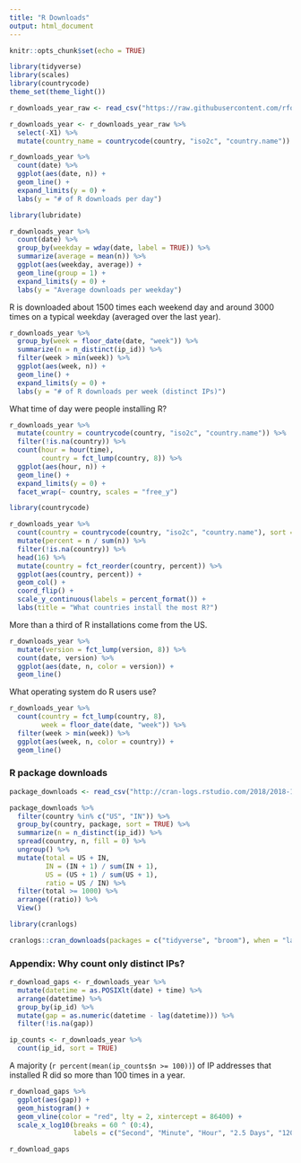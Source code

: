 ```yaml
---
title: "R Downloads"
output: html_document
---
```


```r
knitr::opts_chunk$set(echo = TRUE)
```

```r
library(tidyverse)
library(scales)
library(countrycode)
theme_set(theme_light())

r_downloads_year_raw <- read_csv("https://raw.githubusercontent.com/rfordatascience/tidytuesday/master/data/2018-10-30/r_downloads_year.csv")

r_downloads_year <- r_downloads_year_raw %>%
  select(-X1) %>%
  mutate(country_name = countrycode(country, "iso2c", "country.name"))
```

```r
r_downloads_year %>%
  count(date) %>%
  ggplot(aes(date, n)) +
  geom_line() +
  expand_limits(y = 0) +
  labs(y = "# of R downloads per day")

library(lubridate)

r_downloads_year %>%
  count(date) %>%
  group_by(weekday = wday(date, label = TRUE)) %>%
  summarize(average = mean(n)) %>%
  ggplot(aes(weekday, average)) +
  geom_line(group = 1) +
  expand_limits(y = 0) +
  labs(y = "Average downloads per weekday")
```

R is downloaded about 1500 times each weekend day and around 3000 times on a typical weekday (averaged over the last year).

```r
r_downloads_year %>%
  group_by(week = floor_date(date, "week")) %>%
  summarize(n = n_distinct(ip_id)) %>%
  filter(week > min(week)) %>%
  ggplot(aes(week, n)) +
  geom_line() +
  expand_limits(y = 0) +
  labs(y = "# of R downloads per week (distinct IPs)")
```

What time of day were people installing R?

```r
r_downloads_year %>%
  mutate(country = countrycode(country, "iso2c", "country.name")) %>%
  filter(!is.na(country)) %>%
  count(hour = hour(time),
        country = fct_lump(country, 8)) %>%
  ggplot(aes(hour, n)) +
  geom_line() +
  expand_limits(y = 0) +
  facet_wrap(~ country, scales = "free_y")
```


```r
library(countrycode)

r_downloads_year %>%
  count(country = countrycode(country, "iso2c", "country.name"), sort = TRUE) %>%
  mutate(percent = n / sum(n)) %>%
  filter(!is.na(country)) %>%
  head(16) %>%
  mutate(country = fct_reorder(country, percent)) %>%
  ggplot(aes(country, percent)) +
  geom_col() +
  coord_flip() +
  scale_y_continuous(labels = percent_format()) +
  labs(title = "What countries install the most R?")
```

More than a third of R installations come from the US.

```r
r_downloads_year %>%
  mutate(version = fct_lump(version, 8)) %>%
  count(date, version) %>%
  ggplot(aes(date, n, color = version)) +
  geom_line()
```

What operating system do R users use?

```r
r_downloads_year %>%
  count(country = fct_lump(country, 8),
        week = floor_date(date, "week")) %>%
  filter(week > min(week)) %>%
  ggplot(aes(week, n, color = country)) +
  geom_line()
```

### R package downloads

```r
package_downloads <- read_csv("http://cran-logs.rstudio.com/2018/2018-10-27.csv.gz")
```

```r
package_downloads %>%
  filter(country %in% c("US", "IN")) %>%
  group_by(country, package, sort = TRUE) %>%
  summarize(n = n_distinct(ip_id)) %>%
  spread(country, n, fill = 0) %>%
  ungroup() %>%
  mutate(total = US + IN,
         IN = (IN + 1) / sum(IN + 1),
         US = (US + 1) / sum(US + 1),
         ratio = US / IN) %>%
  filter(total >= 1000) %>%
  arrange((ratio)) %>%
  View()
```

```r
library(cranlogs)

cranlogs::cran_downloads(packages = c("tidyverse", "broom"), when = "last-week")
```


### Appendix: Why count only distinct IPs?

```r
r_download_gaps <- r_downloads_year %>%
  mutate(datetime = as.POSIXlt(date) + time) %>%
  arrange(datetime) %>%
  group_by(ip_id) %>%
  mutate(gap = as.numeric(datetime - lag(datetime))) %>%
  filter(!is.na(gap))
```

```r
ip_counts <- r_downloads_year %>%
  count(ip_id, sort = TRUE)
```

A majority (`r percent(mean(ip_counts$n >= 100))`) of IP addresses that installed R did so more than 100 times in a year.

```r
r_download_gaps %>%
  ggplot(aes(gap)) +
  geom_histogram() +
  geom_vline(color = "red", lty = 2, xintercept = 86400) +
  scale_x_log10(breaks = 60 ^ (0:4),
                labels = c("Second", "Minute", "Hour", "2.5 Days", "120 Days"))
```

```r
r_download_gaps 
```


